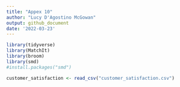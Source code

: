 ```yaml
---
title: "Appex 10"
author: "Lucy D'Agostino McGowan"
output: github_document
date: '2022-03-23'
---
```


```r
library(tidyverse)
library(MatchIt)
library(broom)
library(smd)
#install.packages("smd")
```

```r
customer_satisfaction <- read_csv("customer_satisfaction.csv")
```

